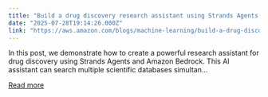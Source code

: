 ```yaml
---
title: "Build a drug discovery research assistant using Strands Agents and Amazon Bedrock"
date: "2025-07-28T19:14:26.000Z"
link: "https://aws.amazon.com/blogs/machine-learning/build-a-drug-discovery-research-assistant-using-strands-agents-and-amazon-bedrock/"
---
```


In this post, we demonstrate how to create a powerful research assistant for drug discovery using Strands Agents and Amazon Bedrock. This AI assistant can search multiple scientific databases simultan...

[Read more](https://aws.amazon.com/blogs/machine-learning/build-a-drug-discovery-research-assistant-using-strands-agents-and-amazon-bedrock/)
